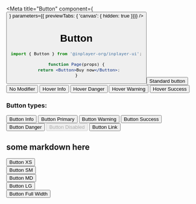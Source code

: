 
<Meta title="Button" component={<Button />} parameters={{ previewTabs: { 'canvas': { hidden: true }}}} />

# Button

```jsx
import { Button } from '@inplayer-org/inplayer-ui';

function Page(props) {
  return <Button>Buy now</Button>;
}

```
<Preview withSource="open">
  <Story name="standard">
    <div>
        <Button>Standard button</Button>
    </div>
  </Story>
</Preview>

<Preview withSource="open">
  <Story name="modifiers">
    <ButtonWrapperDocs>
        <Button>No Modifier</Button> 
        <Button buttonModifiers={['hoverInfo']}>Hover Info</Button> 
        <Button buttonModifiers={['hoverDanger']}>Hover Danger</Button> 
        <Button buttonModifiers={['hoverWarning']}>Hover Warning</Button> 
        <Button buttonModifiers={['hoverSuccess']}>Hover Success</Button>
        <h3>Button types:</h3>
        <Button buttonModifiers={['buttonInfo']}>Button Info</Button>
        <Button buttonModifiers={['buttonPrimary']}>Button Primary</Button> 
        <Button buttonModifiers={['buttonWarning']}>Button Warning</Button> 
        <Button buttonModifiers={['buttonSuccess']}>Button Success</Button>
        <Button buttonModifiers={['buttonDanger']}>Button Danger</Button> 
        <Button disabled>Button Disabled</Button>
        <Button buttonModifiers={['buttonLink']}>Button Link</Button>
      </ButtonWrapperDocs>
  </Story>
</Preview>

## some markdown here
<Preview withSource="open">
  <Story name="size">
      <div>
        <Button sizeType="xs">Button XS</Button> <br />
        <Button sizeType="sm">Button SM</Button> <br />
        <Button sizeType="md">Button MD</Button> <br />
        <Button sizeType="lg">Button LG</Button> <br />
        <Button fullWidth>Button Full Width</Button> <br />
      </div>
  </Story>
</Preview>